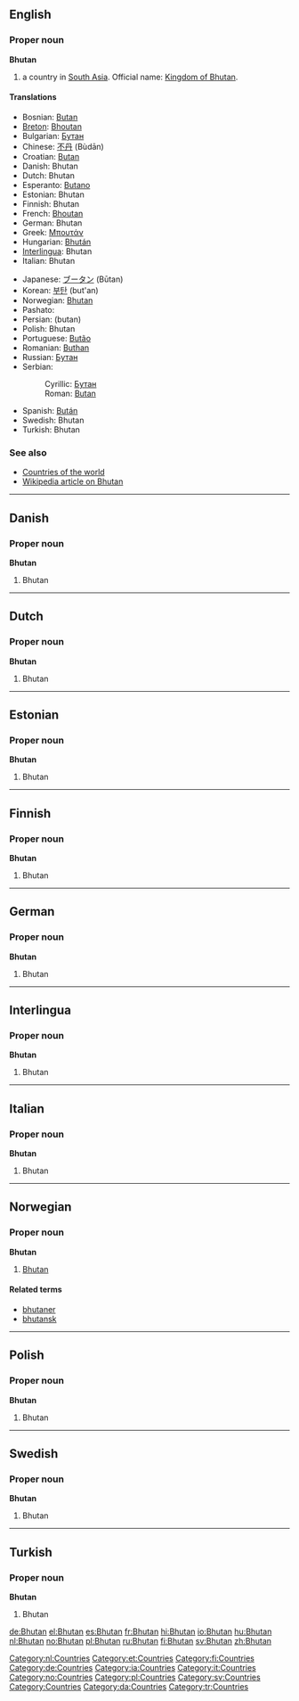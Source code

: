 ==English==

===Proper noun===
'''Bhutan'''

# a country in [[South Asia]]. Official name: [[Kingdom of Bhutan]].

====Translations====
{{top}}
*Bosnian: [[Butan#Bosnian|Butan]] {{m}}
*[[Breton]]: [[Bhoutan]]
*Bulgarian: [[Бутан]]
*Chinese: [[不丹]] (Bùdān)
*Croatian: [[Butan#Croatian|Butan]] {{m}}
*Danish: Bhutan
*Dutch: Bhutan
*Esperanto: [[Butano]]
*Estonian: Bhutan
*Finnish: Bhutan
*French: [[Bhoutan]]
*German: Bhutan
*Greek: [[Μπουτάν]]
*Hungarian: [[Bhután]]
*[[Interlingua]]: Bhutan
*Italian: Bhutan
{{mid}}
*Japanese: [[ブータン]] (Būtan)
*Korean: [[부탄]] (but'an)
*Norwegian: [[#Norwegian|Bhutan]]
*Pashato: {{PSchar|[[بهوټان]]}}
*Persian: {{FAchar|[[بوتان]]}}  (butan)
*Polish: Bhutan
*Portuguese: [[Butão]]
*Romanian: [[Buthan]] {{n}}
*Russian: [[Бутан]]
*Serbian:
*:Cyrillic: [[Бутан]] {{m}}
*:Roman: [[Butan#Serbian|Butan]] {{m}}
*Spanish: [[Bután]]
*Swedish: Bhutan
*Turkish: Bhutan
{{bottom}}

===See also===
*[[Countries of the world]]
*[[w:Bhutan|Wikipedia article on Bhutan]]

----

==Danish==

===Proper noun===
'''Bhutan'''

# Bhutan

----

==Dutch==

===Proper noun===
'''Bhutan'''

# Bhutan

[[Category:nl:Countries]]

----

==Estonian==

===Proper noun===
'''Bhutan'''

# Bhutan {{et-country}}

[[Category:et:Countries]]

----

==Finnish==

===Proper noun===
'''Bhutan'''

# Bhutan
[[Category:fi:Countries]]

----

==German==

===Proper noun===
'''Bhutan'''

# Bhutan

[[Category:de:Countries]]

----

==Interlingua==

===Proper noun===
'''Bhutan'''

# Bhutan
[[Category:ia:Countries]]

----

==Italian==

===Proper noun===
'''Bhutan'''

# Bhutan

[[Category:it:Countries]]

----

==Norwegian==

===Proper noun===
'''Bhutan'''

# [[#English|Bhutan]]

====Related terms====
*[[bhutaner]]
*[[bhutansk]]

[[Category:no:Countries]]

----

==Polish==

===Proper noun===
'''Bhutan'''

# Bhutan

[[Category:pl:Countries]]

----

==Swedish==

===Proper noun===
'''Bhutan'''

# Bhutan
[[Category:sv:Countries]]

----

==Turkish==

===Proper noun===
'''Bhutan'''

# Bhutan

[[Category:Countries]]
[[Category:da:Countries]]
[[Category:tr:Countries]]

[[de:Bhutan]]
[[el:Bhutan]]
[[es:Bhutan]]
[[fr:Bhutan]]
[[hi:Bhutan]]
[[io:Bhutan]]
[[hu:Bhutan]]
[[nl:Bhutan]]
[[no:Bhutan]]
[[pl:Bhutan]]
[[ru:Bhutan]]
[[fi:Bhutan]]
[[sv:Bhutan]]
[[zh:Bhutan]]